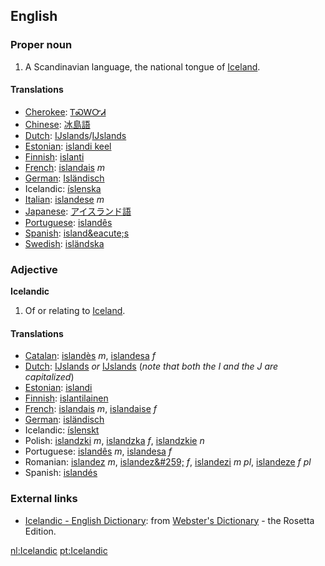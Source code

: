==English==
===Proper noun===
#A Scandinavian language, the national tongue of [[Iceland]].

====Translations====
*[[Cherokee]]: [[ᎢᏍᎳᏅᏗ]]
*[[Chinese]]: [[冰島語]]
*[[Dutch]]: [[Ĳslands]]/[[IJslands]] {{n}}
*[[Estonian]]: [[islandi keel]]
*[[Finnish]]: [[islanti]]
*[[French]]: [[islandais]] ''m''
*[[German]]: [[Isländisch]] {{n}}
*Icelandic: [[íslenska]]
*[[Italian]]: [[islandese]] ''m''
*[[Japanese]]: [[アイスランド語]]
*[[Portuguese]]: [[islandês]] {{m}}
*[[Spanish]]: [[island&eacute;s]]
*[[Swedish]]: [[isländska]]

=== Adjective ===
'''Icelandic'''

#Of or relating to [[Iceland]].

====Translations====
*[[Catalan]]: [[islandès]] ''m'', [[islandesa]] ''f''
*[[Dutch]]: [[Ĳslands]] ''or'' [[IJslands]] (''note that both the I and the J are capitalized'')
*[[Estonian]]: [[islandi]]
*[[Finnish]]: [[islantilainen]]
*[[French]]: [[islandais]] ''m'', [[islandaise]] ''f''
*[[German]]: [[isländisch]]
*Icelandic: [[íslenskt]]
*Polish: [[islandzki]] ''m'', [[islandzka]] ''f'', [[islandzkie]] ''n''
*Portuguese: [[islandês]] ''m'', [[islandesa]] ''f''
*Romanian: [[islandez]] ''m'', [[islandez&#259;]] ''f'', [[islandezi]] ''m pl'', [[islandeze]] ''f pl''
*Spanish: [[islandés]]

=== External links ===
*[http://www.websters-online-dictionary.org/definition/Icelandic-english/ Icelandic - English Dictionary]: from [http://www.websters-online-dictionary.org/ Webster's Dictionary] - the Rosetta Edition.

[[nl:Icelandic]]
[[pt:Icelandic]]